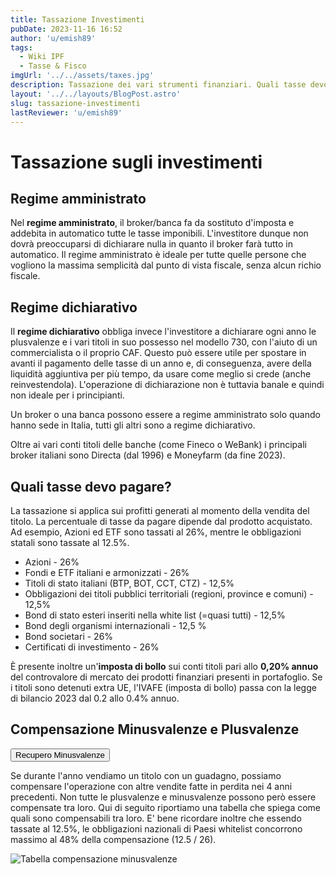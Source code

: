 ```yaml
---
title: Tassazione Investimenti
pubDate: 2023-11-16 16:52
author: 'u/emish89'
tags:
  - Wiki IPF
  - Tasse & Fisco
imgUrl: '../../assets/taxes.jpg'
description: Tassazione dei vari strumenti finanziari. Quali tasse devo pagare? Quali sono i regimi fiscali? Quali sono le differenze tra regime dichiarativo e amministrato?
layout: '../../layouts/BlogPost.astro'
slug: tassazione-investimenti
lastReviewer: 'u/emish89'
---
```


# Tassazione sugli investimenti

## **Regime amministrato**

Nel **regime amministrato**, il broker/banca fa da sostituto d'imposta e addebita in automatico tutte le tasse imponibili.
L'investitore dunque non dovrà preoccuparsi di dichiarare nulla in quanto il broker farà tutto in automatico.
Il regime amministrato è ideale per tutte quelle persone che vogliono la massima semplicità dal punto di vista fiscale, senza alcun richio fiscale.

## **Regime dichiarativo**

Il **regime dichiarativo** obbliga invece l'investitore a dichiarare ogni anno le plusvalenze e i vari titoli in suo possesso nel modello 730,
con l'aiuto di un commercialista o il proprio CAF.
Questo può essere utile per spostare in avanti il pagamento delle tasse di un anno e,
di conseguenza, avere della liquidità aggiuntiva per più tempo, da usare come meglio si crede (anche reinvestendola).
L'operazione di dichiarazione non è tuttavia banale e quindi non ideale per i principianti.

Un broker o una banca possono essere a regime amministrato solo quando hanno sede in Italia, tutti gli altri sono a regime dichiarativo.

Oltre ai vari conti titoli delle banche (come Fineco o WeBank) i principali broker italiani sono Directa (dal 1996) e Moneyfarm (da fine 2023).

## **Quali tasse devo pagare?**

La tassazione si applica sui profitti generati al momento della vendita del titolo. La percentuale di tasse da pagare dipende dal prodotto acquistato.
Ad esempio, Azioni ed ETF sono tassati al 26%, mentre le obbligazioni statali sono tassate al 12.5%.

- Azioni - 26%
- Fondi e ETF italiani e armonizzati - 26%
- Titoli di stato italiani (BTP, BOT, CCT, CTZ) - 12,5%
- Obbligazioni dei titoli pubblici territoriali (regioni, province e comuni) - 12,5%
- Bond di stato esteri inseriti nella white list (=quasi tutti) - 12,5%
- Bond degli organismi internazionali - 12,5 %
- Bond societari - 26%
- Certificati di investimento - 26%

È presente inoltre un'**imposta di bollo** sui conti titoli pari allo **0,20% annuo** del controvalore di mercato dei prodotti finanziari presenti in portafoglio.
Se i titoli sono detenuti extra UE, l'IVAFE (imposta di bollo) passa con la legge di bilancio 2023 dal 0.2 allo 0.4% annuo.

## **Compensazione Minusvalenze e Plusvalenze**

<a href='/blog/mini-guida-al-recupero-delle-minusvalenze'>
    <button className='brutal-btn p-4 sanchez' name='button'>
          <span>Recupero Minusvalenze</span>
    </button>
</a>

Se durante l'anno vendiamo un titolo con un guadagno, possiamo compensare l'operazione con altre vendite fatte in perdita nei 4 anni precedenti.
Non tutte le plusvalenze e minusvalenze possono però essere compensate tra loro. Qui di seguito riportiamo una tabella che spiega come quali sono compensabili tra loro.
E' bene ricordare inoltre che essendo tassate al 12.5%, le obbligazioni nazionali di Paesi whitelist concorrono massimo al 48% della compensazione (12.5 / 26).

![Tabella compensazione minusvalenze](../../assets/minus.jpg)
